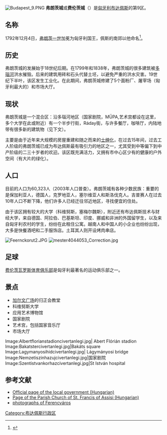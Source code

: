 {{noteTA
| T=zh-hans:弗朗茨城; zh-hant:法蘭茲城;
| 1=zh-hans:弗朗茨; zh-hant:法蘭茲;
| 2=zh-hans:费伦茨瓦罗斯; zh-hant:費倫茲瓦羅斯;
}}
[[File:Budapest_9.PNG|thumb]]
'''弗朗茨城'''或'''费伦茨城'''（{{lang-hu|Ferencváros}}）是[[匈牙利|匈牙利]][[布达佩斯|布达佩斯]]的第9区。

== 名称 ==
1792年12月4日，[[弗朗茨二世_(神圣罗马帝国)|弗朗茨一世]]加冕为匈牙利国王，佩斯的南郊以他命名<ref name="ferencvaros.hu">{{cite web |url=http://www.ferencvaros.hu/tortenet.php |title=存档副本 |accessdate=2009-01-25 |deadurl=yes |archiveurl=https://web.archive.org/web/20090204184932/http://ferencvaros.hu/tortenet.php |archivedate=2009-02-04 }}</ref>。

== 历史 ==
弗朗茨城的发展始于18世纪后期。在1799年和1838年，弗朗茨城的很多建筑被[[多瑙河|多瑙河]]洪水摧毁。后来的建筑用砖和石头代替土坯，以避免严重的洪水灾害。19世纪下半叶，该区发生工业化。在此期间，弗朗茨城修建了5个面粉厂、屠宰场（匈牙利最大的）和市场大厅。

== 现状 ==
弗朗茨城是一个混合区：沿多瑙河地区（国家剧院，MÜPA,艺术宫都设在这里，多个大学在此或附近）有一个半步行街，Ráday街，与许多餐厅，咖啡厅，内陆地带有很多新的建筑物（见下文）。

主要是由于近年来大规模的房屋重建和随之而来的[[士绅化|士绅化]]，在过去15年间，过去工人阶级的弗朗茨城已成为布达佩斯最有吸引力的地区之一，尤其受到中等偏下到中产阶级的二三十岁者的欢迎。该区既充满活力，又拥有市中心区少有的健康的户外空间（有大片的绿化）。

== 人口 ==
目前的人口为60,323人（2003年人口普查）。弗朗茨城有各种少数民族：重要的是保加利亚人，德国人，克罗地亚人，塞尔维亚人和斯洛伐克人。吉普赛人在过去10年人口不断下降，他们许多人已经迁往邻近地区，寻找便宜的住处。

由于该区拥有较大的大学（科维努斯，塞梅尔魏斯），附近还有布达佩斯技术与财经大学，来自德国、阿拉伯、巴基斯坦、印度、挪威和非洲的外国留学生，以及来自匈牙利农村的学生，纷纷在此租住公寓。越南人和中国人的小企业也纷纷出现，大多是快餐酒吧和二手服饰店。土耳其人则开设烤肉串店。

[[File:Feernckorut2.JPG|thumbnail]]
[[File:mester4044053_Correction.jpg|thumbnail]]

== 足球 ==
[[费伦茨瓦罗斯体育俱乐部|费伦茨瓦罗斯体育俱乐部]]是匈牙利最著名的运动俱乐部之一。

== 景点 ==
* [[加尔文广场|加尔文广场]]的归正会教堂
* 科维努斯大学
* 应用艺术博物馆
* 国家剧院
* 艺术宫，包括国家音乐厅
* 市场大厅

<gallery>
Image:Albertflorianstadioncivertanlegi.jpg| Abert Flórián stadion
Image:Bakatstercivertanlegi.jpg|Bakáts square
Image:Lagymanyosihidcivertanlegi.jpg| Lágymányosi bridge
Image:Nemzetiszinhazujcivertanlegi.jpg|国家剧院
Image:Szentistvankorhazcivertanlegi.jpg|St István hospital
</gallery>

== 参考文献 ==
{{reflist}}
* [http://www.ferencvaros.hu Official page of the local government (Hungarian)] {{Wayback|url=http://www.ferencvaros.hu/ |date=20120112074913 }}
* [http://www.szentferencplebania.hu Page of the Parish Church of St. Francis of Assisi (Hungarian)] {{Wayback|url=http://www.szentferencplebania.hu/ |date=20190401180959 }}
* [http://www.legifoto.com/magyar/oldalak/kilencedik_kerulet_legifotokon/Aerial photographs of Ferencváros] {{Wayback|url=http://www.legifoto.com/magyar/oldalak/kilencedik_kerulet_legifotokon/Aerial |date=20120316100645 }}
{{布达佩斯}}
{{Coord|47|28|N|19|05|E|region:HU_type:city_source:GNS-enwiki|display=title}}
{{commonscat|Ferencváros}}
[[Category:布达佩斯行政区|Category:布达佩斯行政区]]